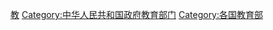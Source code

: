 {{Catmore|中华人民共和国国务院机构编制#国务院教育行政部门}}

[[Category:中华人民共和国国务院各领域职能部门|教]]
[[Category:中华人民共和国政府教育部门|Category:中华人民共和国政府教育部门]]
[[Category:各国教育部|Category:各国教育部]]